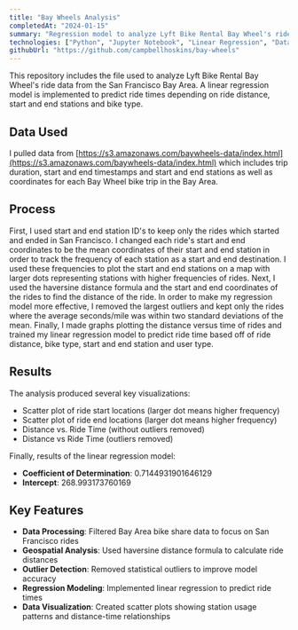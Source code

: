 ```yaml
---
title: "Bay Wheels Analysis"
completedAt: "2024-01-15"
summary: "Regression model to analyze Lyft Bike Rental Bay Wheel's ride data from the San Francisco Bay Area"
technologies: ["Python", "Jupyter Notebook", "Linear Regression", "Data Analysis", "Haversine Distance", "Pandas", "NumPy"]
githubUrl: "https://github.com/campbellhoskins/bay-wheels"
---
```


This repository includes the file used to analyze Lyft Bike Rental Bay Wheel's ride data from the San Francisco Bay Area. A linear regression model is implemented to predict ride times depending on ride distance, start and end stations and bike type.

## Data Used

I pulled data from [https://s3.amazonaws.com/baywheels-data/index.html](https://s3.amazonaws.com/baywheels-data/index.html) which includes trip duration, start and end timestamps and start and end stations as well as coordinates for each Bay Wheel bike trip in the Bay Area.

## Process

First, I used start and end station ID's to keep only the rides which started and ended in San Francisco. I changed each ride's start and end coordinates to be the mean coordinates of their start and end station in order to track the frequency of each station as a start and end destination. I used these frequencies to plot the start and end stations on a map with larger dots representing stations with higher frequencies of rides. Next, I used the haversine distance formula and the start and end coordinates of the rides to find the distance of the ride. In order to make my regression model more effective, I removed the largest outliers and kept only the rides where the average seconds/mile was within two standard deviations of the mean. Finally, I made graphs plotting the distance versus time of rides and trained my linear regression model to predict ride time based off of ride distance, bike type, start and end station and user type.

## Results

The analysis produced several key visualizations:

- Scatter plot of ride start locations (larger dot means higher frequency)
- Scatter plot of ride end locations (larger dot means higher frequency)  
- Distance vs. Ride Time (without outliers removed)
- Distance vs Ride Time (outliers removed)

Finally, results of the linear regression model:

- **Coefficient of Determination**: 0.7144931901646129
- **Intercept**: 268.993173760169

## Key Features

- **Data Processing**: Filtered Bay Area bike share data to focus on San Francisco rides
- **Geospatial Analysis**: Used haversine distance formula to calculate ride distances
- **Outlier Detection**: Removed statistical outliers to improve model accuracy
- **Regression Modeling**: Implemented linear regression to predict ride times
- **Data Visualization**: Created scatter plots showing station usage patterns and distance-time relationships

